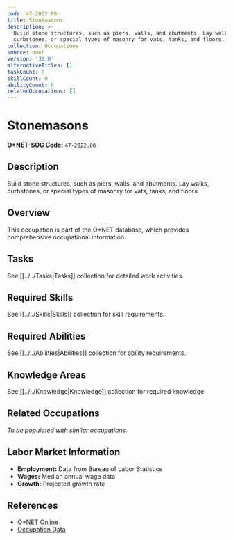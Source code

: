 ```yaml
---
code: 47-2022.00
title: Stonemasons
description: >-
  Build stone structures, such as piers, walls, and abutments. Lay walks,
  curbstones, or special types of masonry for vats, tanks, and floors.
collection: Occupations
source: onet
version: '30.0'
alternativeTitles: []
taskCount: 0
skillCount: 0
abilityCount: 0
relatedOccupations: []
---
```

# Stonemasons

**O*NET-SOC Code:** `47-2022.00`

## Description

Build stone structures, such as piers, walls, and abutments. Lay walks, curbstones, or special types of masonry for vats, tanks, and floors.

## Overview

This occupation is part of the O*NET database, which provides comprehensive occupational information.

## Tasks

See [[../../Tasks|Tasks]] collection for detailed work activities.

## Required Skills

See [[../../Skills|Skills]] collection for skill requirements.

## Required Abilities

See [[../../Abilities|Abilities]] collection for ability requirements.

## Knowledge Areas

See [[../../Knowledge|Knowledge]] collection for required knowledge.

## Related Occupations

*To be populated with similar occupations*

## Labor Market Information

- **Employment:** Data from Bureau of Labor Statistics
- **Wages:** Median annual wage data
- **Growth:** Projected growth rate

## References

- [O*NET Online](https://www.onetonline.org/link/summary/47-2022.00)
- [Occupation Data](https://www.onetcenter.org/)
